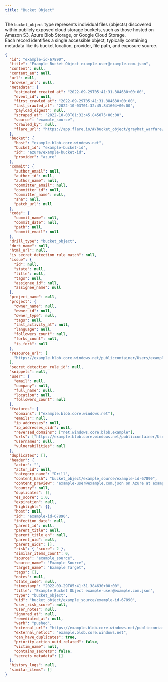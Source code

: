 ```yaml
---
title: "Bucket Object"
---
```


The `bucket_object` type represents individual files (objects) discovered within publicly exposed cloud storage buckets, such as those hosted on Amazon S3, Azure Blob Storage, or Google Cloud Storage.  
Each record identifies a single accessible object, typically containing metadata like its bucket location, provider, file path, and exposure source.  

```json Example Content
{
  "id": "example-id-67890",
  "title": "Example Bucket Object example-user@example.com.json",
  "content": null,
  "content_en": null,
  "url": null,
  "browser_url": null,
  "metadata": {
    "estimated_created_at": "2022-09-29T05:41:31.384630+00:00",
    "event_id": null,
    "first_crawled_at": "2022-09-29T05:41:31.384630+00:00",
    "last_crawled_at": "2022-10-03T01:32:45.841604+00:00",
    "payload_digest": null,
    "scraped_at": "2022-10-03T01:32:45.845075+00:00",
    "source": "example_source",
    "crawled_by": null,
    "flare_url": "https://app.flare.io/#/bucket_object/grayhat_warfare/example-id-67890"
  },
  "bucket": {
    "host": "example.blob.core.windows.net",
    "bucket_id": "example-bucket-id",
    "id": "azure/example-bucket-id",
    "provider": "azure"
  },
  "commit": {
    "author_email": null,
    "author_id": null,
    "author_name": null,
    "committer_email": null,
    "committer_id": null,
    "committer_name": null,
    "sha": null,
    "patch_url": null
  },
  "code": {
    "commit_name": null,
    "commit_date": null,
    "path": null,
    "commit_email": null
  },
  "drill_type": "bucket_object",
  "dork_name": null,
  "html_url": null,
  "is_secret_detection_rule_match": null,
  "issue": {
    "id": null,
    "state": null,
    "title": null,
    "tags": null,
    "assignee_id": null,
    "assignee_name": null
  },
  "project_name": null,
  "project": {
    "owner_name": null,
    "owner_id": null,
    "owner_type": null,
    "tags": null,
    "last_activity_at": null,
    "language": null,
    "followers_count": null,
    "forks_count": null,
    "is_fork": null
  },
  "resource_url": [
    "https://example.blob.core.windows.net/publiccontainer/Users/example-user@example.com.json"
  ],
  "secret_detection_rule_id": null,
  "snippets": null,
  "user": {
    "email": null,
    "company": null,
    "full_name": null,
    "location": null,
    "followers_count": null
  },
  "features": {
    "domains": ["example.blob.core.windows.net"],
    "emails": null,
    "ip_addresses": null,
    "ip_addresses_cidr": null,
    "reversed_domains": ["net.windows.core.blob.example"],
    "urls": ["https://example.blob.core.windows.net/publiccontainer/Users/example-user@example.com.json"],
    "usernames": null,
    "vulnerabilities": null
  },
  "duplicates": [],
  "header": {
    "actor": "",
    "actor_id": null,
    "category_name": "Drill",
    "content_hash": "bucket_object/example_source/example-id-67890",
    "content_preview": "example-user@example.com.json on Azure at example.blob.core.windows.net",
    "country": null,
    "duplicates": [],
    "es_score": 1.0,
    "expiration": null,
    "highlights": {},
    "host": null,
    "id": "example-id-67890",
    "infection_date": null,
    "parent_id": null,
    "parent_title": null,
    "parent_title_en": null,
    "parent_uid": null,
    "parent_uids": [],
    "risk": { "score": 2 },
    "similar_items_count": 0,
    "source": "example_source",
    "source_name": "Example Source",
    "target_name": "Example Target",
    "tags": [],
    "notes": null,
    "state_code": null,
    "timestamp": "2022-09-29T05:41:31.384630+00:00",
    "title": "Example Bucket Object example-user@example.com.json",
    "type": "bucket_object",
    "uid": "bucket_object/example_source/example-id-67890",
    "user_risk_score": null,
    "user_notes": null,
    "ignored_at": null,
    "remediated_at": null,
    "verb": "pushed",
    "external_url": "https://example.blob.core.windows.net/publiccontainer/Users/example-user@example.com.json",
    "external_netloc": "example.blob.core.windows.net",
    "can_have_duplicates": true,
    "priority_action_uuid_related": false,
    "victim_name": null,
    "contains_secrets": false,
    "secrets_metadata": []
  },
  "history_logs": null,
  "similar_items": []
}
```
